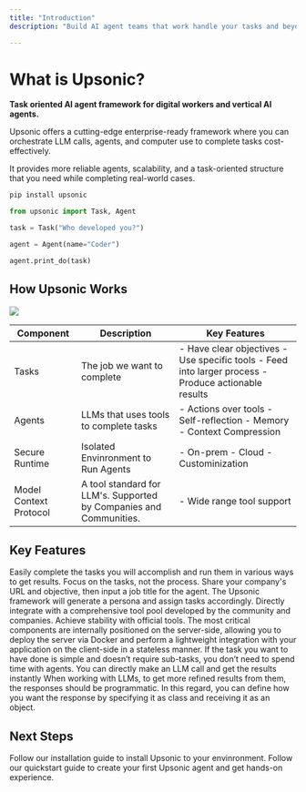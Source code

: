 ```yaml
---
title: "Introduction"
description: "Build AI agent teams that work handle your tasks and beyond."

---
```


# What is Upsonic?

**Task oriented AI agent framework for digital workers and vertical AI agents.**

Upsonic offers a cutting-edge enterprise-ready framework where you can orchestrate LLM calls, agents, and computer use to complete tasks cost-effectively.

It provides more reliable agents, scalability, and a task-oriented structure that you need while completing real-world cases.

```bash
pip install upsonic
```

```python
from upsonic import Task, Agent

task = Task("Who developed you?")

agent = Agent(name="Coder")

agent.print_do(task)
```

## How Upsonic Works

![](/images/how.png)

| Component              | Description                                                        | Key Features                                                                                             |
| ---------------------- | ------------------------------------------------------------------ | -------------------------------------------------------------------------------------------------------- |
| Tasks                  | The job we want to complete                                        | - Have clear objectives   - Use specific tools  - Feed into larger process  - Produce actionable results |
| Agents                 | LLMs that uses tools to complete tasks                             | - Actions over tools   - Self-reflection   - Memory   - Context Compression                              |
| Secure Runtime         | Isolated Envinronment to Run Agents                                | - On-prem   - Cloud   - Custominization                                                                  |
| Model Context Protocol | A tool standard for LLM's. Supported by Companies and Communities. | - Wide range tool support                                                                                |

## Key Features

<CardGroup cols="2">
  <Card title="Tasks" icon="bullseye">
    Easily complete the tasks you will accomplish and run them in various ways to get results. Focus on the tasks, not the process.
  </Card>
  <Card title="Automatic Characterization" icon="user-tie">
    Share your company's URL and objective, then input a job title for the agent. The Upsonic framework will generate a persona and assign tasks accordingly.
  </Card>
  <Card title="MCP Support" icon="plug">
    Directly integrate with a comprehensive tool pool developed by the community and companies. Achieve stability with official tools.
  </Card>
  <Card title="Scalable" icon="server">
    The most critical components are internally positioned on the server-side, allowing you to deploy the server via Docker and perform a lightweight integration with your application on the client-side in a stateless manner.
  </Card>
  <Card title="Direct LLM Call" icon="angles-right">
    If the task you want to have done is simple and doesn’t require sub-tasks, you don’t need to spend time with agents. You can directly make an LLM call and get the results instantly
  </Card>
  <Card title="Object as Response" icon="object-ungroup">
    When working with LLMs, to get more refined results from them, the responses should be programmatic. In this regard, you can define how you want the response by specifying it as class and receiving it as an object.
  </Card>
</CardGroup>

## 

## Next Steps

<CardGroup cols="2">
  <Card title="Installation Guide" icon="wrench" href="/installation">
    Follow our installation guide to install Upsonic to your envinronment.
  </Card>
  <Card title="Build Your First Agent" icon="rocket" href="/quickstart">
    Follow our quickstart guide to create your first Upsonic agent and get hands-on experience.
  </Card>
</CardGroup>